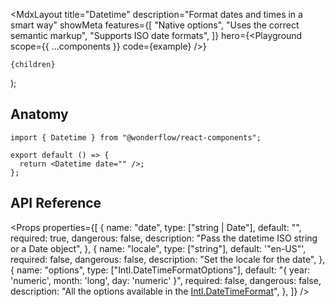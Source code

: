 

  <MdxLayout
    title="Datetime"
    description="Format dates and times in a smart way"
    showMeta
    features={[
      "Native options",
      "Uses the correct semantic markup",
      "Supports ISO date formats",
    ]}
    hero={<Playground scope={{ ...components }} code={example} />}
  >
    {children}
  </MdxLayout>
);

## Anatomy

```tsx highlight=1,4
import { Datetime } from "@wonderflow/react-components";

export default () => {
  return <Datetime date="" />;
};
```

## API Reference

<Props
  properties={[
    {
      name: "date",
      type: ["string | Date"],
      default: "",
      required: true,
      dangerous: false,
      description: "Pass the datetime ISO string or a Date object",
    },
    {
      name: "locale",
      type: ["string"],
      default: '"en-US"',
      required: false,
      dangerous: false,
      description: "Set the locale for the date",
    },
    {
      name: "options",
      type: ["Intl.DateTimeFormatOptions"],
      default: "{ year: 'numeric', month: 'long', day: 'numeric' }",
      required: false,
      dangerous: false,
      description:
        "All the options available in the [Intl.DateTimeFormat](https://developer.mozilla.org/en-US/docs/Web/JavaScript/Reference/Global_Objects/Intl/DateTimeFormat/DateTimeFormat)",
    },
  ]}
/>

